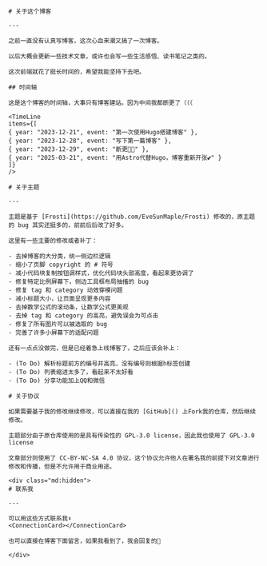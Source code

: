 
<BaseLayout title="About">
  <BaseCard title="About">

    # 关于这个博客

    ---

    之前一直没有认真写博客，这次心血来潮又搞了一次博客。

    以后大概会更新一些技术文章，或许也会写一些生活感悟、读书笔记之类的。

    这次前端就花了挺长时间的，希望我能坚持下去吧。

    ## 时间轴

    这是这个博客的时间轴，大事只有博客建站。因为中间我都断更了（（（

    <TimeLine
    items={[
    { year: "2023-12-21", event: "第一次使用Hugo搭建博客" },
    { year: "2023-12-28", event: "写下第一篇博客" },
    { year: "2023-12-29", event: "断更🥀🥀" },
    { year: "2025-03-21", event: "用Astro代替Hugo，博客重新开张💕" }
    ]}
    />

    # 关于主题

    ---

    主题是基于 [Frosti](https://github.com/EveSunMaple/Frosti) 修改的，原主题的 bug 其实还挺多的，前前后后改了好多。

    这里有一些主要的修改或者补丁：

    - 去掉博客的大分类，统一侧边栏逻辑
    - 缩小了页脚 copyright 的 # 符号
    - 减小代码块复制按钮调样式，优化代码块头部高度，看起来更协调了
    - 修复特定比例屏幕下，侧边工具框布局抽搐的 bug
    - 修复 tag 和 category 动效穿模问题
    - 减小标题大小，让页面呈现更多内容
    - 去掉数学公式的滚动条，让数学公式更美观
    - 去掉 tag 和 category 的高亮，避免误会为可点击
    - 修复了所有图片可以被选取的 bug
    - 完善了许多小屏幕下的适配问题

    还有一点点没做完，但是已经着急上线博客了，之后应该会补上：

    - (To Do) 解析标题前方的编号并高亮，没有编号则根据h标签创建
    - (To Do) 列表缩进太多了，看起来不太好看
    - (To Do) 分享功能加上QQ和微信

    # 关于协议

    如果需要基于我的修改继续修改，可以直接在我的 [GitHub]() 上Fork我的仓库，然后继续修改。

    主题部分由于原仓库使用的是具有传染性的 GPL-3.0 license，因此我也使用了 GPL-3.0 license

    文章部分则使用了 CC-BY-NC-SA 4.0 协议，这个协议允许他人在署名我的前提下对文章进行修改和传播，但是不允许用于商业用途。

    <div class="md:hidden">
    # 联系我

    ---

    可以用这些方式联系我⬇️
    <ConnectionCard></ConnectionCard>

    也可以直接在博客下面留言，如果我看到了，我会回复的🥰

    </div>

  </BaseCard>
</BaseLayout>

